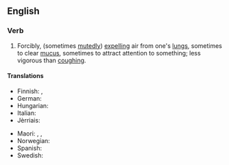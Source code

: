==English==

===Verb===
{{en-verb|head=[[clear]] [[one's]] [[throat]]|clears one's throat|clearing one's throat|cleared one's throat}}

# Forcibly, (sometimes [[mutedly]]) [[expelling]] air from one's [[lungs]], sometimes to clear [[mucus]], sometimes to attract attention to something; less vigorous than [[coughing]].

====Translations====
{{trans-top|forcibly expulsing air from one's lungs}}
* Finnish: {{t|fi|kakoa}},  {{t|fi|kakistella}}
* German: {{t+|de|räuspern}}
* Hungarian: {{t+|hu|köszörüli a torkát}}
* Italian: {{t|it|raschiare}}
* Jèrriais: {{t|roa-jer|râqu'ter}}
{{trans-mid}}
* Maori: {{t|mi|wharo}}, {{t|mi|whawharo}}, {{t|mi|wharowharo}}
* Norwegian: {{t|no|kremte}}
* Spanish: {{t|es|carraspear}}
* Swedish: {{t|sv|harkla}}
{{trans-bottom}}